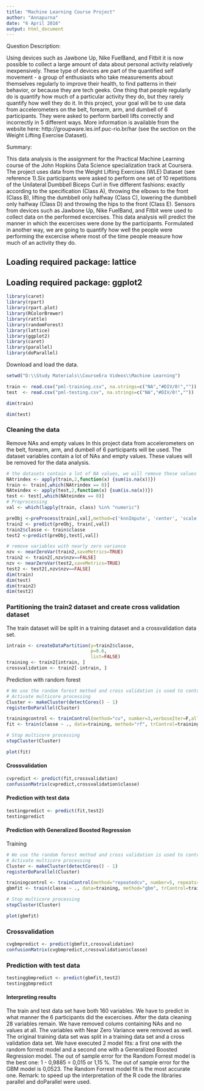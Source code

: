 ```yaml
---
title: "Machine Learning Course Project"
author: "Annapurna"
date: "6 April 2016"
output: html_document
---
```


Question Description:

Using devices such as Jawbone Up, Nike FuelBand, and Fitbit it is now possible to collect a large amount of data about personal activity relatively inexpensively. These type of devices are part of the quantified self movement - a group of enthusiasts who take measurements about themselves regularly to improve their health, to find patterns in their behavior, or because they are tech geeks. One thing that people regularly do is quantify how much of a particular activity they do, but they rarely quantify how well they do it. In this project, your goal will be to use data from accelerometers on the belt, forearm, arm, and dumbell of 6 participants. They were asked to perform barbell lifts correctly and incorrectly in 5 different ways. More information is available from the website here: http://groupware.les.inf.puc-rio.br/har (see the section on the Weight Lifting Exercise Dataset).

Summary:

This data analysis is the assignment for the Practical Machine Learning course of the John Hopkins Data Science specialization track at Coursera. The project uses data from the Weight Lifting Exercises (WLE) Dataset (see reference 1).Six participants were asked to perform one set of 10 repetitions of the Unilateral Dumbbell Biceps Curl in five different fashions: exactly according to the specification (Class A), throwing the elbows to the front (Class B), lifting the dumbbell only halfway (Class C), lowering the dumbbell only halfway (Class D) and throwing the hips to the front (Class E). Sensors from devices such as Jawbone Up, Nike FuelBand, and Fitbit were used to collect data on the performed excercises. This data analysis will predict the manner in which the excercises were done by the participants. Formulated in another way, we are going to quantify how well the people were performing the excercise where most of the time people measure how much of an activity they do.




## Loading required package: lattice
## Loading required package: ggplot2
```r
library(caret)
library(rpart)
library(rpart.plot)
library(RColorBrewer)
library(rattle)
library(randomForest)
library(lattice)
library(ggplot2)
library(caret)
library(parallel)
library(doParallel)
```

Download and load the data.


```r
setwd("D:\\Study Materials\\CourseEra Videos\\Machine Learning")

train <- read.csv("pml-training.csv", na.strings=c("NA","#DIV/0!",""))
test  <- read.csv("pml-testing.csv", na.strings=c("NA","#DIV/0!",""))
```



```r
dim(train)
```

```r
dim(test)
```

### Cleaning the data

Remove NAs and empty values
In this project data from accelerometers on the belt, forearm, arm, and dumbell of 6 participants will be used. The dataset variables contain a lot of NAs and empty values. These values will be removed for the data analysis.

```r
# the datasets contain a lot of NA values, we will remove these values
NAtrindex <- apply(train,2,function(x) {sum(is.na(x))}) 
train <- train[,which(NAtrindex == 0)]
NAteindex <- apply(test,2,function(x) {sum(is.na(x))}) 
test <- test[,which(NAteindex == 0)]
# Preprocessing
val <- which(lapply(train, class) %in% "numeric")

preObj <-preProcess(train[,val],method=c('knnImpute', 'center', 'scale'))
train2 <- predict(preObj, train[,val])
train2$classe <- train$classe
test2 <-predict(preObj,test[,val])

# remove variables with nearly zero variance
nzv <- nearZeroVar(train2,saveMetrics=TRUE)
train2 <- train2[,nzv$nzv==FALSE]
nzv <- nearZeroVar(test2,saveMetrics=TRUE)
test2 <- test2[,nzv$nzv==FALSE]
dim(train)
dim(test)
dim(train2)
dim(test2)
```

### Partitioning the train2 dataset and create cross validation dataset

The train dataset will be split in a training dataset and a crossvalidation data set.

```r
intrain <- createDataPartition(y=train2$classe,
                               p=0.6,
                               list=FALSE)
training <- train2[intrain, ]
crossvalidation <- train2[-intrain, ]
```

Prediction with random forest

```r
# We use the random forest method and cross validation is used to control the training
# Activate multicore processing
Cluster <- makeCluster(detectCores() - 1)
registerDoParallel(Cluster)

trainingcontrol <- trainControl(method="cv", number=3,verboseIter=F,allowParallel = TRUE)
fit <- train(classe ~ ., data=training, method="rf", trControl=trainingcontrol,verbose=FALSE)

# Stop multicore processing
stopCluster(Cluster)

plot(fit)
```

#### Crossvalidation

```r
cvpredict <- predict(fit,crossvalidation)
confusionMatrix(cvpredict,crossvalidation$classe)
```

#### Prediction with test data

```r
testingpredict <- predict(fit,test2)
testingpredict
```

#### Prediction with Generalized Boosted Regression

Training

```r
# We use the random forest method and cross validation is used to control the training
# Activate multicore processing
Cluster <- makeCluster(detectCores() - 1)
registerDoParallel(Cluster)

trainingcontrol <- trainControl(method="repeatedcv", number=5, repeats=1,verboseIter=F,allowParallel = TRUE)
gbmfit <- train(classe ~ ., data=training, method="gbm", trControl=trainingcontrol,verbose=FALSE)

# Stop multicore processing
stopCluster(Cluster)

plot(gbmfit)
```

### Crossvalidation

```r
cvgbmpredict <- predict(gbmfit,crossvalidation)
confusionMatrix(cvgbmpredict,crossvalidation$classe)
```

### Prediction with test data


```r
testinggbmpredict <- predict(gbmfit,test2)
testinggbmpredict
```

#### Interpreting results 

The train and test data set have both 160 variables. We have to predict in what manner the 6 participants did the excercises. After the data cleaning 28 variables remain. We have removed colums containing NAs and no values at all. The variables with Near Zero Variance were removed as well. The original training data set was split in a training data set and a cross validation data set. We have executed 2 model fits: a first one with the random forrest model and a second one with a Generalized Boosted Regression model. The out of sample error for the Random Forrest model is the best one: 1 - 0,9885 = 0,015 or 1,15 %. The out of sample error for the GBM model is 0,0523. The Random Forrest model fit is the most accurate one. Remark: to speed up the interpretation of the R code the libraries parallel and doParallel were used.





